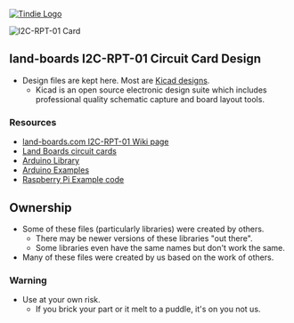<a href="https://www.tindie.com/products/7001/"><img src="http://land-boards.com/blwiki/images/5/51/Tindie-mediums.png" alt="Tindie Logo"></img></a>

<img src="http://land-boards.com/blwiki/images/0/0c/I2C-RPT-01_P1861_720PX.jpg" alt="I2C-RPT-01 Card"></img>

== land-boards I2C-RPT-01 Circuit Card Design ==

* Design files are kept here. Most are [http://www.kicad-pcb.org/display/KICAD/KiCad+EDA+Software+Suite/ Kicad designs].
** Kicad is an open source electronic design suite which includes professional quality schematic capture and board layout tools.

=== Resources ===

* [http://land-boards.com/blwiki/index.php?title=I2C-RPT land-boards.com I2C-RPT-01 Wiki page]
* [http://land-boards.com/blwiki/index.php Land Boards circuit cards]
* [https://github.com/land-boards/lb-Arduino-Code/tree/master/libraries/LandBoards_I2CRPT01 Arduino Library]
* [https://github.com/land-boards/lb-Arduino-Code/tree/master/LBCards/I2CRPT01 Arduino Examples]
* [https://github.com/land-boards/RasPi/tree/master/RPI-I2C-Hub Raspberry Pi Example code]

== Ownership ==

* Some of these files (particularly libraries) were created by others.
** There may be newer versions of these libraries "out there".
** Some libraries even have the same names but don't work the same.
* Many of these files were created by us based on the work of others.

=== Warning ===

* Use at your own risk.
** If you brick your part or it melt to a puddle, it's on you not us.
